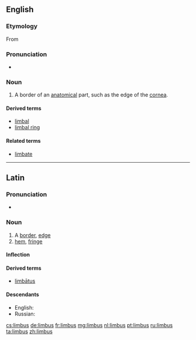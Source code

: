 ==English==

===Etymology===
From {{etyl|la}} {{term|limbus||edge, border|lang=la}}

===Pronunciation===
* {{rhymes|ɪmbəs}}

===Noun===
{{en-noun|limbi}}

# {{medicine|biology}} A border of an [[anatomical]] part, such as the edge of the [[cornea]].

====Derived terms====
* [[limbal]]
* [[limbal ring]]

====Related terms====
* [[limbate]]

----

==Latin==

===Pronunciation===
* {{a|Classical}} {{IPA|/ˈlim.bus/|lang=la}}

===Noun===
{{la-noun|limbus|limbi|limbī|m|second}}

# A [[border]], [[edge]]
# [[hem]], [[fringe]]

====Inflection====
{{la-decl-2nd|limb}}

====Derived terms====
* [[limbatus|limbātus]]

====Descendants====
* English: {{l|en|limbus}}
* Russian: {{l|ru|лимб}}

[[cs:limbus]]
[[de:limbus]]
[[fr:limbus]]
[[mg:limbus]]
[[nl:limbus]]
[[pt:limbus]]
[[ru:limbus]]
[[ta:limbus]]
[[zh:limbus]]